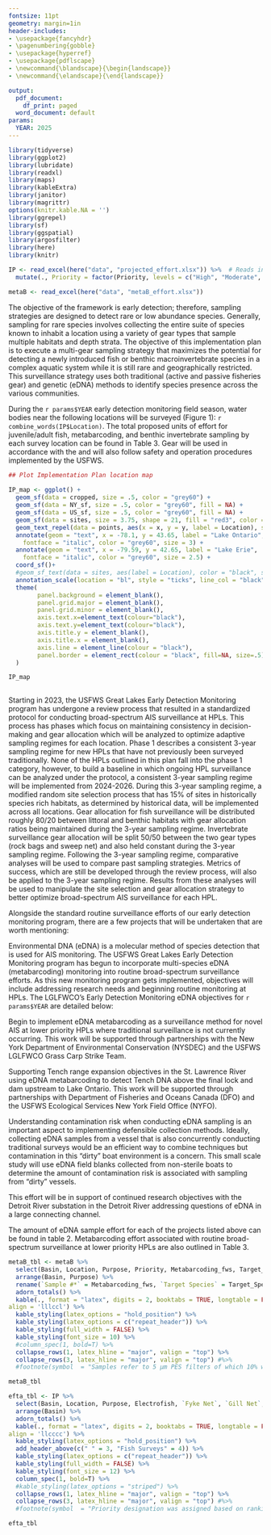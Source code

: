 ```yaml
---
fontsize: 11pt
geometry: margin=1in
header-includes:
- \usepackage{fancyhdr}
- \pagenumbering{gobble}
- \usepackage{hyperref}
- \usepackage{pdflscape}
- \newcommand{\blandscape}{\begin{landscape}}
- \newcommand{\elandscape}{\end{landscape}}

output:
  pdf_document:
    df_print: paged
  word_document: default
params:
  YEAR: 2025
---
```


```r
library(tidyverse)
library(ggplot2)
library(lubridate)
library(readxl)
library(maps)
library(kableExtra)
library(janitor)
library(magrittr)
options(knitr.kable.NA = '')
library(ggrepel)
library(sf)
library(ggspatial)
library(argosfilter)
library(here)
library(knitr)
```

```r
IP <- read_excel(here("data", "projected_effort.xlsx")) %>%  # Reads in the .CSV file from the folder path, change csv to update report
  mutate(., Priority = factor(Priority, levels = c("High", "Moderate", "Low")))

metaB <- read_excel(here("data", "metaB_effort.xlsx"))
```

\begin{titlepage}

\colorbox{black}{\rlap{\huge\bfseries\textcolor{white}{U.S. Fish \& Wildlife Service}}\hspace{\linewidth}\hspace{-2\fboxsep}}\vspace{.25cm}
\begin{flushleft}\large\textbf{Lower Great Lakes Fish and Wildlife Conservation Office, Aquatic Invasive Species Program}
\end{flushleft}\vspace{.25cm}
\large\textit{Early Detection Monitoring Implementation Plan, Lake Erie and Lake Ontario `r params$YEAR`}\vspace{.25cm}
\begin{flushleft}

\large\textbf{Program Overview}

Aquatic invasive species pose a serious threat to the Great Lakes. That threat has prompted natural resource agencies to examine pathways of introduction and risks posed by priority species. Prevention, early detection, and rapid response provide the most effective and potentially successful means to minimize harm to the environment and costs associated with stopping the spread of nonnative species. The U.S. Fish and Wildlife Service (USFWS) developed the \textit{Strategic Framework for the Early Detection of Non-native Fishes and Select Benthic Macroinvertebrates in the Great Lakes} identifying early detection as a priority action. The framework defines how the USFWS will carry out early detection efforts in high priority locations (HPL). HPLs are selected based on their increased likelihood for invasion. Sampling focuses on harbors, rivers, and embayments of the Great Lakes as determined by a \href{https://cfpub.epa.gov/si/si_public_record_Report.cfm?dirEntryId=350136&Lab=CCTE}{risk-based prioritization framework for AIS in the Great Lakes}. Results from the risk-based prioritization framework produce a ranking for each taxa that represents invasion risk at a location and is used to select and prioritize survey locations (Table 1). 

```r

hpl_tbl <- IP %>% 
  select(Basin, Location, Fish = Fish_Rank, Purpose, `Priority*` = Priority) %>% 
  arrange(Basin, `Priority*`) %>% 
  kable(., format = "latex", digits = 2, booktabs = TRUE, longtable = FALSE, caption = "Priority levels of the top ranked locations across the lower Great Lakes.",
align = 'llclc') %>%
  kable_styling(latex_options = "hold_position") %>%
  add_header_above(c(" " = 2, "Ranking out of 386 Locations" = 2, " " = 1)) %>%
  kable_styling(latex_options = c("repeat_header")) %>% 
  kable_styling(full_width = FALSE) %>%
  kable_styling(font_size = 12) %>%
  column_spec(1, bold=T) %>% 
  #kable_styling(latex_options = "striped") %>%
  collapse_rows(1, latex_hline = "major", valign = "top") %>% 
  collapse_rows(4, latex_hline = "major", valign = "top") %>%
  footnote(symbol  = "Priority designation was assigned based on rankings from the risk-based prioritization framework (fish and invertebrate), supporting ongoing invasion fronts, and other AIS program objectives.", threeparttable = T) 

hpl_tbl
```

This report outlines implementation of the field elements of the Framework in Lake Erie and Lake Ontario during `r params$YEAR`. The proposed work will be carried out by the USFWS's Lower Great Lakes Fish and Wildlife Conservation Office (LGLFWCO).

```r

## Read in shapefiles

 Lake_sf <- st_read(here("shapefiles/GL_Outline", "glgis_gl_shore_noaa_70k.shp"))
 cropped <- st_crop(Lake_sf, xmin = -73, xmax = -81,
                                    ymin = 41.5, ymax = 45.4)
 NY_sf <- st_read(here("shapefiles/NYS_Civil_Boundaries.shp/NYS_Civil_Boundaries_SHP",  "State_Shoreline.shp"))
 
 US_sf <- st_read(here("shapefiles/States_shapefile", "States_shapefile.shp")) %>% 
   filter(State_Code %in% c('PA'))
 #US_cropped <- st_crop(US_sf, xmin = -73, xmax = -81, ymin = 41.5, ymax = 45.4)
 
 ## Create Sampling Locations

points <- IP %>%
  select(Location, x, y) %>%
  group_by(Location) %>%
  summarise(x,y)

sites <- st_as_sf(points, coords = c("x", "y"), crs = 4326, agr = "constant")
  
```

\end{flushleft}
\fancypagestyle{ContactFooter}{%
  \fancyhf{}
  \renewcommand\headrulewidth{0pt}
  \fancyfoot[L]{Questions related to the implementation plan can be directed to Zy Biesinger, Aquatic Invasive Species Program Lead, Lower Great Lakes Fish and Wildlife Conservation Office, Phone: 585-948-7046, Email: zy\_biesinger$@$fws.gov}
}
\thispagestyle{ContactFooter}
\end{titlepage}

\large\textbf{General Objectives}

The objective of the framework is early detection; therefore, sampling strategies are designed to detect rare or low abundance species. Generally, sampling for rare species involves collecting the entire suite of species known to inhabit a location using a variety of gear types that sample multiple habitats and depth strata. The objective of this implementation plan is to execute a multi-gear sampling strategy that maximizes the potential for detecting a newly introduced fish or benthic macroinvertebrate species in a complex aquatic system while it is still rare and geographically restricted. This surveillance strategy uses both traditional (active and passive fisheries gear) and genetic (eDNA) methods to identify species presence across the various communities.

During the `r params$YEAR` early detection monitoring field season, water bodies near the following locations will be surveyed (Figure 1): `r combine_words(IP$Location)`. The total proposed units of effort for juvenile/adult fish, metabarcoding, and benthic invertebrate sampling by each survey location can be found in Table 3. Gear will be used in accordance with the \textit{Recommended Sampling Gear Types and Standard Operating Procedures for the Early Detection of Non-native Fishes and Select Benthic Macroinvertebrates in the Great Lakes} and will also follow safety and operation procedures implemented by the USFWS.  


```r
 
## Plot Implementation Plan location map
 
IP_map <- ggplot() + 
  geom_sf(data = cropped, size = .5, color = "grey60") +
  geom_sf(data = NY_sf, size = .5, color = "grey60", fill = NA) +
  geom_sf(data = US_sf, size = .5, color = "grey60", fill = NA) +
  geom_sf(data = sites, size = 3.75, shape = 21, fill = "red3", color = "red1", stroke = 1.25, alpha = .5) +
  geom_text_repel(data = points, aes(x = x, y = y, label = Location), size = 3.2, point.padding = .7, max.overlaps = Inf) + 
  annotate(geom = "text", x = -78.1, y = 43.65, label = "Lake Ontario", 
    fontface = "italic", color = "grey60", size = 3) +
  annotate(geom = "text", x = -79.59, y = 42.65, label = "Lake Erie", 
    fontface = "italic", color = "grey60", size = 2.5) +
  coord_sf()+
  #geom_sf_text(data = sites, aes(label = Location), color = "black", size = 2.6, nudge_y = -.15)  +
  annotation_scale(location = "bl", style = "ticks", line_col = "black", text_col = "black") +
  theme(
        panel.background = element_blank(),
        panel.grid.major = element_blank(), 
        panel.grid.minor = element_blank(),
        axis.text.x=element_text(colour="black"),
        axis.text.y=element_text(colour="black"),
        axis.title.y = element_blank(),
        axis.title.x = element_blank(),
        axis.line = element_line(colour = "black"),
        panel.border = element_rect(colour = "black", fill=NA, size=.5)
  )

IP_map
 
```

\clearpage

\large\textbf{Traditional Surviellance Efforts}

Starting in 2023, the USFWS Great Lakes Early Detection Monitoring program has undergone a review process that resulted in a standardized protocol for conducting broad-spectrum AIS surveillance at HPLs. This process has phases which focus on maintaining consistency in decision-making and gear allocation which will be analyzed to optimize adaptive sampling regimes for each location. Phase 1 describes a consistent 3-year sampling regime for new HPLs that have not previously been surveyed traditionally. None of the HPLs outlined in this plan fall into the phase 1 category, however, to build a baseline in which ongoing HPL surveillance can be analyzed under the protocol, a consistent 3-year sampling regime will be implemented from 2024-2026. During this 3-year sampling regime, a modified random site selection process that has 15% of sites in historically species rich habitats, as determined by historical data, will be implemented across all locations. Gear allocation for fish surveillance will be distributed roughly 80/20 between littoral and benthic habitats with gear allocation ratios being maintained during the 3-year sampling regime. Invertebrate surveillance gear allocation will be split 50/50 between the two gear types (rock bags and sweep net) and also held constant during the 3-year sampling regime. Following the 3-year sampling regime, comparative analyses will be used to compare past sampling strategies. Metrics of success, which are still be developed through the review process, will also be applied to the 3-year sampling regime. Results from these analyses will be used to manipulate the site selection and gear allocation strategy to better optimize broad-spectrum AIS surveillance for each HPL.               

Alongside the standard routine surveillance efforts of our early detection monitoring program, there are a few projects that will be undertaken that are worth mentioning:
\begin{enumerate}
\item Surveillance efforts along the St. Lawrence River near Massena, NY will be ongoing as Tench (\textit{Tinca tinca}) continue to undergo a range expansion into the upper St. Lawrence River. This effort is targeted towards littoral habitats that have been suggested to be preferred by Tench and therefore will not be subscribed to the 3-year sampling regime. Massena, NY maintains a High priority status due to the range expansion of Tench and binational partner interest in monitoring that invasion front.  

\item Although there will not be any dedicated crayfish survey effort, further support of the Buffalo Park Schools Red Swamp Crayfish (\textit{Procambarus clarkii}) infestation will result in a few days of effort around the perimeter of the known established population to determine any potential spread.  
\end{enumerate}

\large\textbf{Genetic Surviellance Efforts}

Environmental DNA (eDNA) is a molecular method of species detection that is used for AIS monitoring. The USFWS Great Lakes Early Detection Monitoring program has begun to incorporate multi-species eDNA (metabarcoding) monitoring into routine broad-spectrum surveillance efforts. As this new monitoring program gets implemented, objectives will include addressing research needs and beginning routine monitoring at HPLs. The LGLFWCO's Early Detection Monitoring eDNA objectives for `r params$YEAR` are detailed below:

\normalsize\textbf{Early Detection Monitoring}
\newline
Begin to implement eDNA metabarcoding as a surveillance method for novel AIS at lower priority HPLs where traditional surveillance is not currently occurring. This work will be supported through partnerships with the New York Department of Environmental Conservation (NYSDEC) and the USFWS LGLFWCO Grass Carp Strike Team.   

\normalsize\textbf{St. Lawrence River Tench}
\newline
Supporting Tench range expansion objectives in the St. Lawrence River using eDNA metabarcoding to detect Tench DNA above the final lock and dam upstream to Lake Ontario. This work will be supported through partnerships with Department of Fisheries and Oceans Canada (DFO) and the USFWS Ecological Services New York Field Office (NYFO).  

\normalsize\textbf{Metabarcoding Methods Research}
\newline
Understanding contamination risk when conducting eDNA sampling is an important aspect to implementing defensible collection methods. Ideally, collecting eDNA samples from a vessel that is also concurrently conducting traditional surveys would be an efficient way to combine techniques but contamination in this "dirty" boat environment is a concern. This small scale study will use eDNA field blanks collected from non-sterile boats to determine the amount of contamination risk is associated with sampling from "dirty" vessels.  

\normalsize\textbf{Detroit River Metabarcoding Reasearch}
\newline
This effort will be in support of continued research objectives with the Detroit River substation in the Detroit River addressing questions of eDNA in a large connecting channel.

The amount of eDNA sample effort for each of the projects listed above can be found in table 2. Metabarcoding effort associated with routine broad-spectrum surveillance at lower priority HPLs are also outlined in Table 3.

```r

metaB_tbl <- metaB %>%
  select(Basin, Location, Purpose, Priority, Metabarcoding_fws, Target_Species) %>% 
  arrange(Basin, Purpose) %>% 
  rename(`Sample #*` = Metabarcoding_fws, `Target Species` = Target_Species) %>% 
  adorn_totals() %>% 
  kable(., format = "latex", digits = 2, booktabs = TRUE, longtable = FALSE, caption = "Number of eDNA samples that will be allocated to each project.",
align = 'lllccl') %>%
  kable_styling(latex_options = "hold_position") %>%
  kable_styling(latex_options = c("repeat_header")) %>% 
  kable_styling(full_width = FALSE) %>%
  kable_styling(font_size = 10) %>%
  #column_spec(1, bold=T) %>% 
  collapse_rows(1, latex_hline = "major", valign = "top") %>% 
  collapse_rows(3, latex_hline = "major", valign = "top") #%>% 
  #footnote(symbol  = "Samples refer to 5 µm PES filters of which 10% will be designated as field blank controls.", threeparttable = T) 

metaB_tbl
```

\clearpage
\blandscape
\large\textbf{Proposed Priority Location Surviellance Efforts}
\newline
```r

efta_tbl <- IP %>% 
  select(Basin, Location, Purpose, Electrofish, `Fyke Net`, `Gill Net`, Metabarcoding) %>% 
  arrange(Basin) %>% 
  adorn_totals() %>% 
  kable(., format = "latex", digits = 2, booktabs = TRUE, longtable = FALSE, caption = "Amount of effort proposed for each high priority location for Juvenile/Adult fish, Metabarcoding, and Benthic Invertebrates.",
align = 'llcccc') %>%
  kable_styling(latex_options = "hold_position") %>%
  add_header_above(c(" " = 3, "Fish Surveys" = 4)) %>%
  kable_styling(latex_options = c("repeat_header")) %>% 
  kable_styling(full_width = FALSE) %>%
  kable_styling(font_size = 12) %>%
  column_spec(1, bold=T) %>% 
  #kable_styling(latex_options = "striped") %>%
  collapse_rows(1, latex_hline = "major", valign = "top") %>% 
  collapse_rows(3, latex_hline = "major", valign = "top") #%>%
  #footnote(symbol  = "Priority designation was assigned based on rankings (fish and invertebrate), supporting ongoing invasion fronts, and other AIS program objectives.", threeparttable = T) 

efta_tbl
```
\elandscape